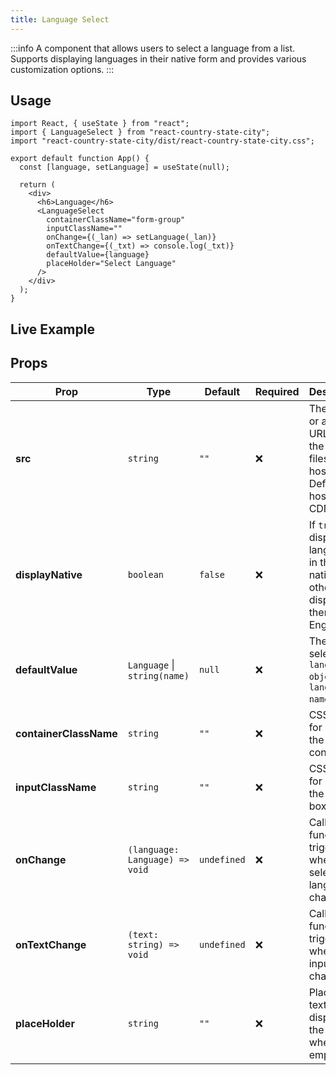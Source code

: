 ```yaml
---
title: Language Select
---
```




:::info
A component that allows users to select a language from a list. Supports displaying languages in their native form and provides various customization options.
:::

## Usage

```tsx
import React, { useState } from "react";
import { LanguageSelect } from "react-country-state-city";
import "react-country-state-city/dist/react-country-state-city.css";

export default function App() {
  const [language, setLanguage] = useState(null);

  return (
    <div>
      <h6>Language</h6>
      <LanguageSelect
        containerClassName="form-group"
        inputClassName=""
        onChange={(_lan) => setLanguage(_lan)}
        onTextChange={(_txt) => console.log(_txt)}
        defaultValue={language}
        placeHolder="Select Language"
      />
    </div>
  );
}
```
## Live Example

<LanguageComponent />

## Props

| **Prop**             | **Type**                    | **Default** | **Required** | **Description** |
|----------------------|----------------------------|-------------|--------------|----------------|
| **src**             | `string`                    | `""`        | ❌           | The relative or absolute URL where the data files are hosted. Default is a hosted CDN. |
| **displayNative**    | `boolean`                   | `false`     | ❌           | If `true`, displays languages in their native form; otherwise, displays them in English. |
| **defaultValue**     | `Language` \| `string(name)`   | `null`      | ❌           | The current selected `language object` or `language name`. |
| **containerClassName** | `string`                  | `""`        | ❌           | CSS class for styling the container. |
| **inputClassName**   | `string`                    | `""`        | ❌           | CSS class for styling the input box. |
| **onChange**        | `(language: Language) => void` | `undefined` | ❌           | Callback function triggered when the selected language changes. |
| **onTextChange**    | `(text: string) => void`    | `undefined` | ❌           | Callback function triggered when the input text changes. |
| **placeHolder**     | `string`                    | `""`        | ❌           | Placeholder text displayed in the input when empty. |

